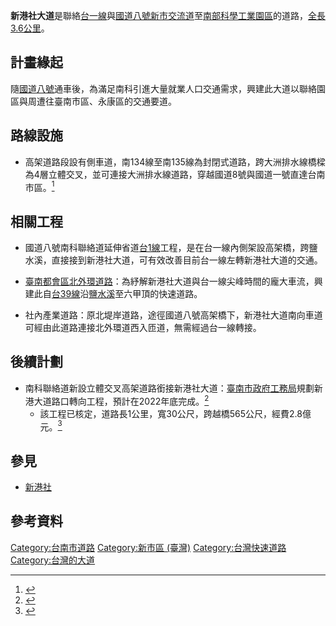 {{Infobox TwRoad2|
|bgcolorh= DARKGREEN
|colorh=white
|code=
|name=新港社大道<br><small>Xingangshe Boulevard
|enname=
|level=平面、高架公路
|length=3.6
|speedhigh=平面50<ref>{{Cite web |url=http://goo.gl/maps/GiSd |title=Maps.google |access-date=2012-07-10 |archive-date=2021-11-30 |archive-url=https://web.archive.org/web/20211130105724/https://www.google.com.tw/maps?hl=zh-TW&ll=23.070893,120.278953&spn=0.001271,0.002336&t=k&z=19&brcurrent=3,0x346e7a56d8ef34f9:0x5833fc8ece4446cd,0,0x346e7ccc953ffe13:0xd47f4caaa5dc764e&layer=c&cbll=23.071109,120.278877&panoid=-89LxLnGDg8gPZ1DShaUKQ&cbp=12,174.84,,0,10.99 |dead-url=no }}</ref>
|sec=不分段
|lastext=
|line='''平面路段'''<br/>雙向三線快車道、一慢車道<br/>'''高架路段'''<br/>雙向兩快車道（禁行機車）<br/>雙向一平面側車道
|start=
|end=
|junc=[[File:TWHW8.svg|23px]]{{TWFreewayIC|9|新市}}<br/>[[File:TW_THWtn134.svg|20px]][[臺南市鄉道列表#tn134|南134區道]]
|image=File:新港社大道空拍實景.jpg
|caption=新港社大道夜間空拍實景
|size=280px
|left={{Jct|country=TWN|PH|1}}
|right=南科南路
|leftdirection=S
|leftend=Y
|rightdirection=N
|SN=
|SNtype=
|SNNum=
}}
'''新港社大道'''是聯絡[[台一線|台一線]]與[[國道八號_(中華民國)|國道八號]][[新市交流道|新市交流道]]至[[南部科學工業園區|南部科學工業園區]]的道路，[https://goo.gl/maps/ZWgWsnESN7z 全長3.6公里]。

==計畫緣起==
隨[[國道八號_(中華民國)|國道八號]]通車後，為滿足南科引進大量就業人口交通需求，興建此大道以聯絡園區與周遭往臺南市區、永康區的交通要道。

{{clear}}

==路線設施==
*高架道路段設有側車道，南134線至南135線為封閉式道路，跨大洲排水線橋樑為4層立體交叉，並可連接大洲排水線道路，穿越國道8號與國道一號直達台南市區。<ref>{{Cite web |url=https://m.youtube.com/watch?v=xnxFiDMStsE |title=新港社大道直達台南市區影片 |access-date=2021-11-30 |archive-date=2021-11-30 |archive-url=https://web.archive.org/web/20211130105623/https://www.youtube.com/watch?app=desktop&v=xnxFiDMStsE |dead-url=no }}</ref>
{{台灣公路表頭|d||新港社大道}}
{{台灣公路平交路口|0|台一線|平面道路|2001年|{{Jct|country=TWN|PH|1}}|[[新市區_(台灣)|新市區]]、[[永康區|永康區]]|{{color|gray|道路起點}}|新市 永康<br>{{color|gray|道路終點}}}}
{{台灣公路平交路口|0.2|富強路|平面道路|2001年|[[File:TWHW8.svg|23px]][[新市交流道|新市交流道]]、富強路|新市區|[[File:TWHW8.svg|20px]]高速公路 新市|新市 [[File:TWHW8.svg|20px]]高速公路}}
{{台灣公路平交路口|0.3|社內巷|平面道路|2001年|社內產業道路|新市區|社內<br>{{color|gray|養護起點}}<ref name="新港社">此處是[[中華民國科技部|科技部]]養護起點，前100公尺是連絡道</ref>|社內<br>{{color|gray|養護終點}}<ref name="新港社"></ref>}}
{{台灣公路平交路口|0.5|南科聯絡道|平面道路|2001年|[[File:TWHW8.svg|23px]][[新市交流道|新市交流道]]⇒南科聯絡道、[[臺南都會區北外環道路|臺南都會區北外環道路]]||[[File:TWHW8.svg|20px]]高速公路|[[File:TWHW8.svg|20px]]高速公路}}
{{台灣公路快速道路出口|1.5|南134線|匝道|2005年|[[File:TW_THWtn134.svg|23px]]民生路|新市區|港口 新市|{{Fontcolor|gray|（僅北出南入）}}}}
{{台灣公路平交路口|3.6|環西路一段|平面道路|2001年|環西路一段|新市區、[[台南科學園區|台南科學園區]]|環西路一段<br>{{color|gray|道路終點}}|環西路一段<br>{{color|gray|道路起點}}}}
{{台灣公路設施|brh|↓主線成為'''南科南路'''}}
{{End}}

==相關工程==
*國道八號南科聯絡道延伸省道[[台1線|台1線]]工程，是在台一線內側架設高架橋，跨鹽水溪，直接接到新港社大道，可有效改善目前台一線左轉新港社大道的交通。

*[[臺南都會區北外環道路|臺南都會區北外環道路]]：為紓解新港社大道與台一線尖峰時間的龐大車流，興建此自[[台39線|台39線]]沿[[鹽水溪|鹽水溪]]至六甲頂的快速道路。

*社內產業道路：原北堤岸道路，途徑國道八號高架橋下，新港社大道南向車道可經由此道路連接北外環道西入匝道，無需經過台一線轉接。

==後續計劃==

*南科聯絡道新設立體交叉高架道路銜接新港社大道：[[臺南市政府工務局|臺南市政府工務局]]規劃新港大道路口轉向工程，預計在2022年底完成。<ref>{{Cite web |url=https://www.ettoday.net/amp/amp_news.php?news_id=1218884 |title=新港社大道新設高架道路 |access-date=2021-11-30 |archive-date=2019-05-15 |archive-url=https://web.archive.org/web/20190515122941/https://www.ettoday.net/amp/amp_news.php?news_id=1218884 |dead-url=no }}</ref>
**該工程已核定，道路長1公里，寬30公尺，跨越橋565公尺，經費2.8億元。<ref>{{Cite web |url=http://m.ltn.com.tw/news/life/breakingnews/2558365 |title=新港社大道連結南科連絡道轉向工程 |access-date=2021-11-30 |archive-date=2020-08-02 |archive-url=https://web.archive.org/web/20200802084135/https://m.ltn.com.tw/news/life/breakingnews/2558365 |dead-url=no }}</ref>

== 參見 ==
*[[新港社|新港社]]

== 參考資料 ==
<references/>
{{臺南公路網}}

[[Category:台南市道路|Category:台南市道路]]
[[Category:新市區_(臺灣)|Category:新市區 (臺灣)]]
[[Category:台灣快速道路|Category:台灣快速道路]]
[[Category:台灣的大道|Category:台灣的大道]]